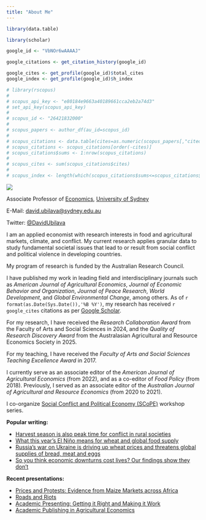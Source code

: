 ```yaml
---
title: "About Me"
---
```


```r

library(data.table)

library(scholar)

google_id <- "VbNOr6wAAAAJ"

google_citations <- get_citation_history(google_id)

google_cites <- get_profile(google_id)$total_cites
google_index <- get_profile(google_id)$h_index

# library(rscopus)
# 
# scopus_api_key <- "e80184e9663a40189661cca2eb2a74d3"
# set_api_key(scopus_api_key)
# 
# scopus_id <- "26421832000"
# 
# scopus_papers <- author_df(au_id=scopus_id)
# 
# scopus_citations <- data.table(cites=as.numeric(scopus_papers[,"citedby-count"]))
# scopus_citations <- scopus_citations[order(-cites)]
# scopus_citations$sums <- 1:nrow(scopus_citations)
# 
# scopus_cites <- sum(scopus_citations$cites)
# 
# scopus_index <- length(which(scopus_citations$sums<=scopus_citations$cites))

```

<div class = "row">
  
<div class = "col-md-5">
![](davidubilava.jpg)

Associate Professor of [Economics](https://www.sydney.edu.au/arts/schools/school-of-economics.html){target="_blank"}, [University of Sydney](https://www.sydney.edu.au/){target="_blank"}

E-Mail: [david.ubilava&#64;sydney.edu.au](mailto:david.ubilava@sydney.edu.au)

Twitter: [&#64;DavidUbilava](https://twitter.com/DavidUbilava)

</div>
  
<div class = "col-md-7">

I am an applied economist with research interests in food and agricultural markets, climate, and conflict. My current research applies granular data to study fundamental societal issues that lead to or result from social conflict and political violence in developing countries. 

My program of research is funded by the Australian Research Council.

I have published my work in leading field and interdisciplinary journals such as *American Journal of Agricultural Economics*, *Journal of Economic Behavior and Organization*, *Journal of Peace Research*, *World Development*, and *Global Environmental Change*, among others. As of `r format(as.Date(Sys.Date()),'%B %Y')`, my research has received `r google_cites` citations as per [Google Scholar](https://scholar.google.com/citations?user=VbNOr6wAAAAJ){target="_blank"}.

For my research, I have received the *Research Collaboration Award* from the Faculty of Arts and Social Sciences in 2024, and the *Quality of Research Discovery Award* from the Australasian Agricultural and Resource Economics Society in 2025.

For my teaching, I have received the *Faculty of Arts and Social Sciences Teaching Excellence Award* in 2017.

I currently serve as an associate editor of the *American Journal of Agricultural Economics* (from 2022), and as a co-editor of *Food Policy* (from 2018). Previously, I served as an associate editor of the *Australian Journal of Agricultural and Resource Economics* (from 2020 to 2021).

I co-organize [Social Conflict and Political Economy (SCoPE)](https://sydneyscope.org/) workshop series.

**Popular writing:**

- [Harvest season is also peak time for conflict in rural societies](https://sbi.sydney.edu.au/harvest-season-is-also-peak-time-for-conflict-in-rural-societies){target="_blank"}
- [What this year’s El Niño means for wheat and global food supply](https://theconversation.com/what-this-years-el-nino-means-for-wheat-and-global-food-supply-209386){target="_blank"}
- [Russia’s war on Ukraine is driving up wheat prices and threatens global supplies of bread, meat and eggs](https://theconversation.com/russias-war-on-ukraine-is-driving-up-wheat-prices-and-threatens-global-supplies-of-bread-meat-and-eggs-178879){target="_blank"}
- [So you think economic downturns cost lives? Our findings show they don’t](https://theconversation.com/so-you-think-economic-downturns-cost-lives-our-findings-show-they-dont-149711){target="_blank"}

**Recent presentations:**

- [Prices and Protests: Evidence from Maize Markets across Africa](https://dubilava.github.io/misc/protests/protests.html){target="_blank"}
- [Roads and Riots](https://dubilava.github.io/misc/roads/roads.html){target="_blank"}
- [Academic Presenting: Getting it Right and Making it Work](https://dubilava.github.io/misc/presenting/presentation.html){target="_blank"}
- [Academic Publishing in Agricultural Economics](https://dubilava.github.io/misc/publishing/presentation.html){target="_blank"}
</div>
</div>

</div>




